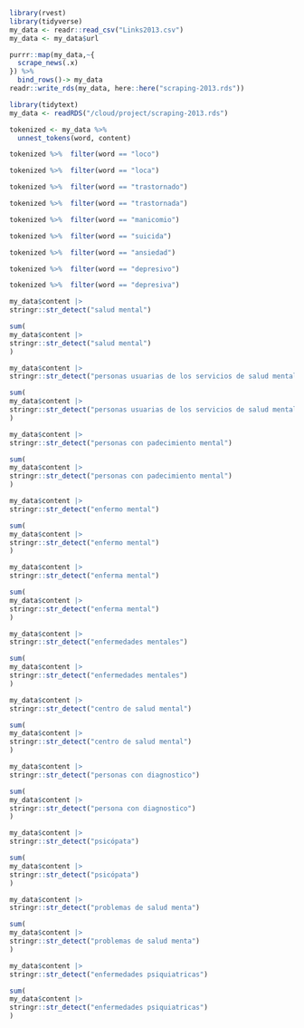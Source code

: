 ```r
library(rvest)
library(tidyverse)
my_data <- readr::read_csv("Links2013.csv")
my_data <- my_data$url
```

```r
purrr::map(my_data,~{
  scrape_news(.x)
}) %>% 
  bind_rows()-> my_data
readr::write_rds(my_data, here::here("scraping-2013.rds"))
```

```r
library(tidytext)
my_data <- readRDS("/cloud/project/scraping-2013.rds")
```

```r
tokenized <- my_data %>% 
  unnest_tokens(word, content) 
```

```r
tokenized %>%  filter(word == "loco")
```

```r
tokenized %>%  filter(word == "loca")
```

```r
tokenized %>%  filter(word == "trastornado")
```

```r
tokenized %>%  filter(word == "trastornada")
```

```r
tokenized %>%  filter(word == "manicomio")
```

```r
tokenized %>%  filter(word == "suicida")
```

```r
tokenized %>%  filter(word == "ansiedad")
```

```r
tokenized %>%  filter(word == "depresivo")
```

```r
tokenized %>%  filter(word == "depresiva")
```

```r
my_data$content |> 
stringr::str_detect("salud mental")
```

```r
sum(
my_data$content |> 
stringr::str_detect("salud mental")
)
```

```r
my_data$content |> 
stringr::str_detect("personas usuarias de los servicios de salud mental")
```

```r
sum(
my_data$content |> 
stringr::str_detect("personas usuarias de los servicios de salud mental")
)
```

```r
my_data$content |> 
stringr::str_detect("personas con padecimiento mental")
```

```r
sum(
my_data$content |> 
stringr::str_detect("personas con padecimiento mental")
)
```

```r
my_data$content |> 
stringr::str_detect("enfermo mental")
```

```r
sum(
my_data$content |> 
stringr::str_detect("enfermo mental")
)
```

```r
my_data$content |> 
stringr::str_detect("enferma mental")
```

```r
sum(
my_data$content |> 
stringr::str_detect("enferma mental")
)
```

```r
my_data$content |> 
stringr::str_detect("enfermedades mentales")
```

```r
sum(
my_data$content |> 
stringr::str_detect("enfermedades mentales")
)
```

```r
my_data$content |> 
stringr::str_detect("centro de salud mental")
```

```r
sum(
my_data$content |> 
stringr::str_detect("centro de salud mental")
)
```

```r
my_data$content |> 
stringr::str_detect("personas con diagnostico")
```

```r
sum(
my_data$content |> 
stringr::str_detect("persona con diagnostico")
)
```

```r
my_data$content |> 
stringr::str_detect("psicópata")
```

```r
sum(
my_data$content |> 
stringr::str_detect("psicópata")
)
```

```r
my_data$content |> 
stringr::str_detect("problemas de salud menta")
```

```r
sum(
my_data$content |> 
stringr::str_detect("problemas de salud menta")
)
```

```r
my_data$content |> 
stringr::str_detect("enfermedades psiquiatricas")
```

```r
sum(
my_data$content |> 
stringr::str_detect("enfermedades psiquiatricas")
)
```
